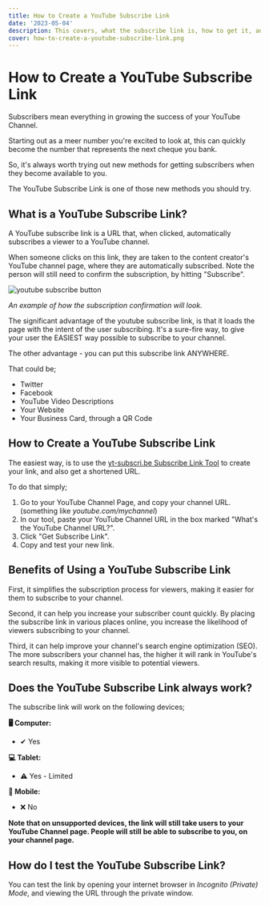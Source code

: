 ```yaml
---
title: How to Create a YouTube Subscribe Link
date: '2023-05-04'
description: This covers, what the subscribe link is, how to get it, and what the benefits are.
cover: how-to-create-a-youtube-subscribe-link.png
---
```


# How to Create a YouTube Subscribe Link

Subscribers mean everything in growing the success of your YouTube Channel. 

Starting out as a meer number you're excited to look at, this can quickly become the number that represents the next cheque you bank.

So, it's always worth trying out new methods for getting subscribers when they become available to you. 

The YouTube Subscribe Link is one of those new methods you should try.

## What is a YouTube Subscribe Link?

A YouTube subscribe link is a URL that, when clicked, automatically subscribes a viewer to a YouTube channel. 

When someone clicks on this link, they are taken to the content creator's YouTube channel page, where they are automatically subscribed. Note the person will still need to confirm the subscription, by hitting "Subscribe".

![youtube subscribe button](http://localhost:8888/uploads/youtube-subscribe-confirmation.png)

*An example of how the subscription confirmation will look.*

The significant advantage of the youtube subscribe link, is that it loads the page with the intent of the user subscribing. It's a sure-fire way, to give your user the EASIEST way possible to subscribe to your channel.

The other advantage - you can put this subscribe link ANYWHERE.

That could be;

- Twitter
- Facebook
- YouTube Video Descriptions
- Your Website
- Your Business Card, through a QR Code

## How to Create a YouTube Subscribe Link
The easiest way, is to use the [yt-subscri.be Subscribe Link Tool](https://yt-subscri.be/subscribe-link) to create your link, and also get a shortened URL.

To do that simply;

1. Go to your YouTube Channel Page, and copy your channel URL. (something like *youtube.com/mychannel*)
2. In our tool, paste your YouTube Channel URL in the box marked  "What's the YouTube Channel URL?".
3. Click "Get Subscribe Link".
4. Copy and test your new link.

## Benefits of Using a YouTube Subscribe Link

First, it simplifies the subscription process for viewers, making it easier for them to subscribe to your channel. 

Second, it can help you increase your subscriber count quickly. By placing the subscribe link in various places online, you increase the likelihood of viewers subscribing to your channel. 

Third, it can help improve your channel's search engine optimization (SEO). The more subscribers your channel has, the higher it will rank in YouTube's search results, making it more visible to potential viewers.

## Does the YouTube Subscribe Link always work?

The subscribe link will work on the following devices;

**🖥 Computer:** 
- ✔ Yes

**💻 Tablet:** 
- ⚠ Yes - Limited

**📱 Mobile:** 
- ❌ No

**Note that on unsupported devices, the link will still take users to your YouTube Channel page. People will still be able to subscribe to you, on your channel page.**

## How do I test the YouTube Subscribe Link?

You can test the link by opening your internet browser in *Incognito (Private) Mode*, and viewing the URL through the private window. 


